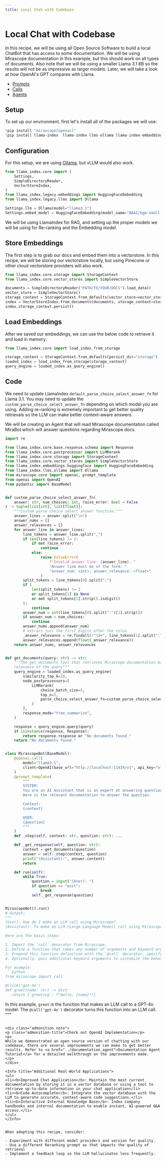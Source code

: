 ```yaml
---
title: Local Chat with Codebase
---
```


# Local Chat with Codebase

In this recipe, we will be using all Open Source Software to build a local ChatBot that has access to some documentation. We will be using Mirascope documentation in this example, but this should work on all types of documents. Also note that we will be using a smaller Llama 3.1 8B so the results will not be as impressive as larger models. Later, we will take a look at how OpenAI's GPT compares with Llama.

<Info title="Mirascope Concepts Used">
<ul>
<li><a href="../../../learn/prompts/">Prompts</a></li>
<li><a href="../../../learn/calls/">Calls</a></li>
<li><a href="../../../learn/agents/">Agents</a></li>
</ul>
</Info>

## Setup

To set up our environment, first let's install all of the packages we will use:


```python
!pip install "mirascope[openai]"
!pip install llama-index  llama-index-llms-ollama llama-index-embeddings-huggingface huggingface
```

## Configuration

For this setup, we are using [Ollama](https://github.com/ollama/ollama), but vLLM would also work.


```python
from llama_index.core import (
    Settings,
    SimpleDirectoryReader,
    VectorStoreIndex,
)
from llama_index.legacy.embeddings import HuggingFaceEmbedding
from llama_index.legacy.llms import Ollama

Settings.llm = Ollama(model="llama3.1")
Settings.embed_model = HuggingFaceEmbedding(model_name="BAAI/bge-small-en-v1.5")
```


We will be using LlamaIndex for RAG, and setting up the proper models we will be using for Re-ranking and the Embedding model.

## Store Embeddings

The first step is to grab our docs and embed them into a vectorstore. In this recipe, we will be storing our vectorstore locally, but using Pinecone or other cloud vectorstore providers will also work.



```python
from llama_index.core.storage import StorageContext
from llama_index.core.vector_stores import SimpleVectorStore

documents = SimpleDirectoryReader("PATH/TO/YOUR/DOCS").load_data()
vector_store = SimpleVectorStore()
storage_context = StorageContext.from_defaults(vector_store=vector_store)
index = VectorStoreIndex.from_documents(documents, storage_context=storage_context)
index.storage_context.persist()
```


## Load Embeddings

After we saved our embeddings, we can use the below code to retrieve it and load in memory:




```python
from llama_index.core import load_index_from_storage

storage_context = StorageContext.from_defaults(persist_dir="storage")
loaded_index = load_index_from_storage(storage_context)
query_engine = loaded_index.as_query_engine()
```


## Code

We need to update LlamaIndex `default_parse_choice_select_answer_fn` for Llama 3.1. You may need to update the `custom_parse_choice_select_answer_fn` depending on which model you are using. Adding re-ranking is extremely important to get better quality retrievals so the LLM can make better context-aware answers.

We will be creating an Agent that will read Mirascope documentation called MiraBot which will answer questions regarding Mirascope docs.



```python
import re

from llama_index.core.base.response.schema import Response
from llama_index.core.postprocessor import LLMRerank
from llama_index.core.storage import StorageContext
from llama_index.core.vector_stores import SimpleVectorStore
from llama_index.embeddings.huggingface import HuggingFaceEmbedding
from llama_index.llms.ollama import Ollama
from mirascope.core import openai, prompt_template
from openai import OpenAI
from pydantic import BaseModel


def custom_parse_choice_select_answer_fn(
    answer: str, num_choices: int, raise_error: bool = False
) -> tuple[list[int], list[float]]:
    """Custom parse choice select answer function."""
    answer_lines = answer.split("\n")
    answer_nums = []
    answer_relevances = []
    for answer_line in answer_lines:
        line_tokens = answer_line.split(",")
        if len(line_tokens) != 2:
            if not raise_error:
                continue
            else:
                raise ValueError(
                    f"Invalid answer line: {answer_line}. "
                    "Answer line must be of the form: "
                    "answer_num: <int>, answer_relevance: <float>"
                )
        split_tokens = line_tokens[0].split(":")
        if (
            len(split_tokens) != 2
            or split_tokens[1] is None
            or not split_tokens[1].strip().isdigit()
        ):
            continue
        answer_num = int(line_tokens[0].split(":")[1].strip())
        if answer_num > num_choices:
            continue
        answer_nums.append(answer_num)
        # extract just the first digits after the colon.
        _answer_relevance = re.findall(r"\d+", line_tokens[1].split(":")[1].strip())[0]
        answer_relevances.append(float(_answer_relevance))
    return answer_nums, answer_relevances


def get_documents(query: str) -> str:
    """The get_documents tool that retrieves Mirascope documentation based on the
    relevance of the query"""
    query_engine = loaded_index.as_query_engine(
        similarity_top_k=10,
        node_postprocessors=[
            LLMRerank(
                choice_batch_size=5,
                top_n=2,
                parse_choice_select_answer_fn=custom_parse_choice_select_answer_fn,
            )
        ],
        response_mode="tree_summarize",
    )

    response = query_engine.query(query)
    if isinstance(response, Response):
        return response.response or "No documents found."
    return "No documents found."


class MirascopeBot(BaseModel):
    @openai.call(
        model="llama3.1",
        client=OpenAI(base_url="http://localhost:11434/v1", api_key="ollama"),
    )
    @prompt_template(
        """
        SYSTEM:
        You are an AI Assistant that is an expert at answering questions about Mirascope.
        Here is the relevant documentation to answer the question.

        Context:
        {context}

        USER:
        {question}
        """
    )
    def _step(self, context: str, question: str): ...

    def _get_response(self, question: str):
        context = get_documents(question)
        answer = self._step(context, question)
        print("(Assistant):", answer.content)
        return

    def run(self):
        while True:
            question = input("(User): ")
            if question == "exit":
                break
            self._get_response(question)


MirascopeBot().run()
# Output:
"""
(User): How do I make an LLM call using Mirascope?
(Assistant): To make an LLM (Large Language Model) call using Mirascope, you can use the `call` decorator provided by Mirascope.

Here are the basic steps:

1. Import the `call` decorator from Mirascope.
2. Define a function that takes any number of arguments and keyword arguments. This will be the function that makes the LLM call.
3. Prepend this function definition with the `@call` decorator, specifying the name of the model you want to use (e.g., "gpt-4o").
4. Optionally, pass additional keyword arguments to customize the behavior of the LLM call.

For example:
```python
from mirascope import call

@click('gpt-4o')
def greet(name: str) -> dict:
   return {'greeting': f"Hello, {name}!"}
```
In this example, `greet` is the function that makes an LLM call to a GPT-4o model. The `@call('gpt-4o')` decorator turns this function into an LLM call.
"""
```

<div class="admonition note">
<p class="admonition-title">Check out OpenAI Implementation</p>
<p>
While we demonstrated an open source version of chatting with our codebase, there are several improvements we can make to get better results. Refer to <a href="../documentation_agent">Documentation Agent Tutorial</a> for a detailed walkthrough on the improvements made.
</p>
</div>

<Info title="Additional Real-World Applications">
<ul>
<li><b>Improved Chat Application</b>: Maintain the most current documentation by storing it in a vector database or using a tool to retrieve up-to-date information in your chat application</li>
<li><b>Code Autocomplete</b>: Integrate the vector database with the LLM to generate accurate, context-aware code suggestions.</li>
<li><b>Interactive Internal Knowledge Base</b>: Index company handbooks and internal documentation to enable instant, AI-powered Q&A access.</li>
</ul>
</Info>


When adapting this recipe, consider:

- Experiment with different model providers and version for quality.
- Use a different Reranking prompt as that impacts the quality of retrieval
- Implement a feedback loop so the LLM hallucinates less frequently.

